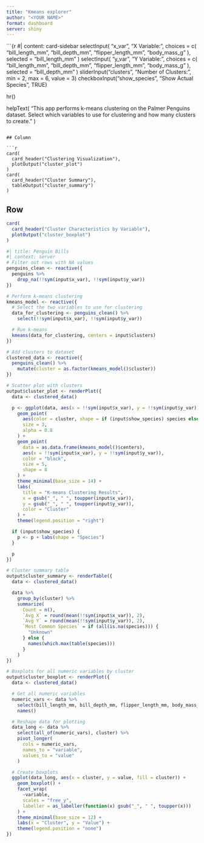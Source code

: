 ```yaml
---
title: "Kmeans explorer"
author: "<YOUR NAME>"
format: dashboard
server: shiny
---
```


```{r
#| content: card-sidebar
selectInput(
  "x_var",
  "X Variable:",
  choices = c(
    "bill_length_mm",
    "bill_depth_mm",
    "flipper_length_mm",
    "body_mass_g"
  ),
  selected = "bill_length_mm"
)
selectInput(
  "y_var",
  "Y Variable:",
  choices = c(
    "bill_length_mm",
    "bill_depth_mm",
    "flipper_length_mm",
    "body_mass_g"
  ),
  selected = "bill_depth_mm"
)
sliderInput("clusters", "Number of Clusters:", min = 2, max = 6, value = 3)
checkboxInput("show_species", "Show Actual Species", TRUE)

hr()

helpText(
  "This app performs k-means clustering on the Palmer Penguins dataset.
             Select which variables to use for clustering and how many clusters to create."
)
```

## Column

```r
card(
  card_header("Clustering Visualization"),
  plotOutput("cluster_plot")
)
card(
  card_header("Cluster Summary"),
  tableOutput("cluster_summary")
)
```

## Row

```r
card(
  card_header("Cluster Characteristics by Variable"),
  plotOutput("cluster_boxplot")
)
```

```r
#| title: Penguin Bills
#| context: server
# Filter out rows with NA values
penguins_clean <- reactive({
  penguins %>%
    drop_na(!!sym(input$x_var), !!sym(input$y_var))
})

# Perform k-means clustering
kmeans_model <- reactive({
  # Select the two variables to use for clustering
  data_for_clustering <- penguins_clean() %>%
    select(!!sym(input$x_var), !!sym(input$y_var))

  # Run k-means
  kmeans(data_for_clustering, centers = input$clusters)
})

# Add clusters to dataset
clustered_data <- reactive({
  penguins_clean() %>%
    mutate(cluster = as.factor(kmeans_model()$cluster))
})

# Scatter plot with clusters
output$cluster_plot <- renderPlot({
  data <- clustered_data()

  p <- ggplot(data, aes(x = !!sym(input$x_var), y = !!sym(input$y_var))) +
    geom_point(
      aes(color = cluster, shape = if (input$show_species) species else NULL),
      size = 3,
      alpha = 0.8
    ) +
    geom_point(
      data = as.data.frame(kmeans_model()$centers),
      aes(x = !!sym(input$x_var), y = !!sym(input$y_var)),
      color = "black",
      size = 5,
      shape = 8
    ) +
    theme_minimal(base_size = 14) +
    labs(
      title = "K-means Clustering Results",
      x = gsub("_", " ", toupper(input$x_var)),
      y = gsub("_", " ", toupper(input$y_var)),
      color = "Cluster"
    ) +
    theme(legend.position = "right")

  if (input$show_species) {
    p <- p + labs(shape = "Species")
  }

  p
})

# Cluster summary table
output$cluster_summary <- renderTable({
  data <- clustered_data()

  data %>%
    group_by(cluster) %>%
    summarize(
      Count = n(),
      `Avg X` = round(mean(!!sym(input$x_var)), 2),
      `Avg Y` = round(mean(!!sym(input$y_var)), 2),
      `Most Common Species` = if (all(is.na(species))) {
        "Unknown"
      } else {
        names(which.max(table(species)))
      }
    )
})

# Boxplots for all numeric variables by cluster
output$cluster_boxplot <- renderPlot({
  data <- clustered_data()

  # Get all numeric variables
  numeric_vars <- data %>%
    select(bill_length_mm, bill_depth_mm, flipper_length_mm, body_mass_g) %>%
    names()

  # Reshape data for plotting
  data_long <- data %>%
    select(all_of(numeric_vars), cluster) %>%
    pivot_longer(
      cols = numeric_vars,
      names_to = "variable",
      values_to = "value"
    )

  # Create boxplots
  ggplot(data_long, aes(x = cluster, y = value, fill = cluster)) +
    geom_boxplot() +
    facet_wrap(
      ~variable,
      scales = "free_y",
      labeller = as_labeller(function(x) gsub("_", " ", toupper(x)))
    ) +
    theme_minimal(base_size = 12) +
    labs(x = "Cluster", y = "Value") +
    theme(legend.position = "none")
})
```
